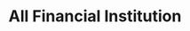 ---
title: "All Financial Institution"
description: "This endpoint is used to verify a list of all approved cbn financial institutions which includes Banks, Mobile Money Operators, Micro Finance Banks and Others"
api: "GET /rc/rest/common/institutions"
authMethod: "none"
---